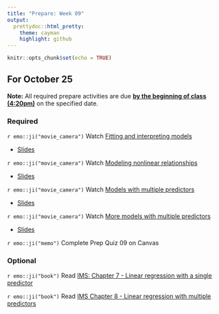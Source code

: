 ```yaml
---
title: "Prepare: Week 09"
output: 
  prettydoc::html_pretty:
    theme: cayman
    highlight: github
---
```


```r
knitr::opts_chunk$set(echo = TRUE)
```


## For October 25

**Note:** All required prepare activities are due **<u>by the beginning of class (4:20pm)</u>** on the specified date.

### Required

`r emo::ji("movie_camera")` Watch [Fitting and interpreting models](https://youtu.be/69U92Q3pwnA)

- [Slides](https://kgfitzgerald.github.io/APU_MATH_250/slides/24-fitting-interpreting-models.html)

`r emo::ji("movie_camera")` Watch [Modeling nonlinear relationships](https://www.youtube.com/watch?v=j4MZ6ZdHnHg)

- [Slides](https://kgfitzgerald.github.io/APU_MATH_250/slides/25-modeling-nonlinear-relationships.html)

`r emo::ji("movie_camera")` Watch [Models with multiple predictors](https://youtu.be/mjkNabD4oi4)

- [Slides](https://kgfitzgerald.github.io/APU_MATH_250/slides/26-model-multiple-predictors.html)

`r emo::ji("movie_camera")` Watch [More models with multiple predictors](https://youtu.be/nJAYRnLPb10)

- [Slides](https://kgfitzgerald.github.io/APU_MATH_250/slides/27-more-model-multiple-predictors.html)
  
`r emo::ji("memo")` Complete Prep Quiz 09 on Canvas

### Optional 

`r emo::ji("book")` Read [IMS: Chapter 7 - Linear regression with a single predictor](https://openintro-ims.netlify.app/model-slr.html) 

`r emo::ji("book")` Read [IMS Chapter 8 - Linear regression with multiple predictors](https://openintro-ims.netlify.app/model-mlr.html)
